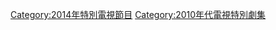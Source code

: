 {{CategoryTOC}}
{{Portal|電視}}
{{Year by category
|m=2
|c=0
|d=1
|y=4
|cat=電視特別劇集
|sortkey=Special
|parent=每年電視特別劇集
|subcat=2014年電視劇集
}}


[[Category:2014年特別電視節目|Category:2014年特別電視節目]]
[[Category:2010年代電視特別劇集|Category:2010年代電視特別劇集]]